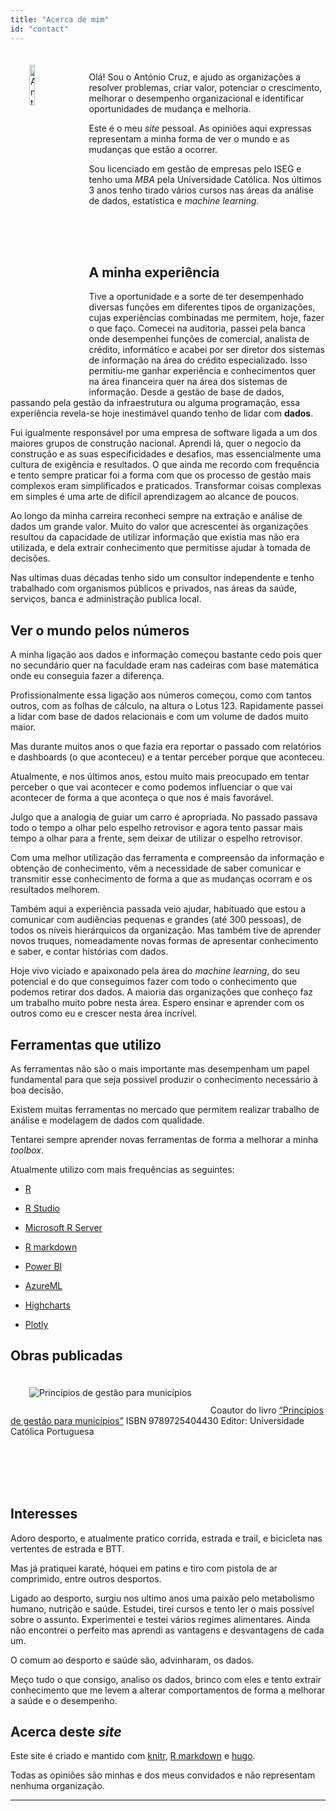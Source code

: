 ```yaml
---
title: "Acerca de mim"
id: "contact"
--- 
```




<div id="bg">
  <img align="left" style="width:13%;height:13%;margin:20px 30px" src="../img/ac.png" alt="António Cruz">
</div>  

<br>

Olá! Sou o António Cruz, e ajudo as organizações a resolver problemas, criar valor, potenciar o crescimento, melhorar o desempenho organizacional e identificar oportunidades de mudança e melhoria. 

Este é o meu _site_ pessoal. As opiniões aqui expressas representam a minha forma de ver o mundo e as mudanças que estão a ocorrer.

Sou licenciado em gestão de empresas pelo ISEG e tenho uma _MBA_ pela Universidade Católica. Nos últimos 3 anos tenho tirado vários cursos nas áreas da análise de dados, estatística e _machine learning_.

<br><br><br>

## A minha experiência
Tive a oportunidade e a sorte de ter desempenhado diversas funções em diferentes tipos de organizações, cujas experiências combinadas me permitem, hoje, fazer o que faço.
Comecei na auditoria, passei pela banca onde desempenhei funções de comercial, analista de crédito, informático e acabei por ser diretor dos sistemas de informação na área do crédito especializado.
Isso permitiu-me ganhar experiência e conhecimentos quer na área financeira quer na área dos sistemas de informação. Desde a gestão de base de dados, passando pela gestão da infraestrutura ou alguma programação, essa experiência revela-se hoje inestimável quando tenho de lidar com __dados__.

Fui igualmente responsável por uma empresa de software ligada a um dos maiores grupos de construção nacional. Aprendi lá, quer o negocio da construção e as suas especificidades e desafios, mas essencialmente uma cultura de exigência e resultados. O que ainda me recordo com frequência e tento sempre praticar foi a forma com que os processo de gestão mais complexos eram simplificados e praticados. Transformar coisas complexas em simples é uma arte de difícil aprendizagem ao alcance de poucos.

Ao longo da minha carreira reconheci sempre na extração  e análise de dados um grande valor. Muito do valor que acrescentei às organizações resultou da capacidade de utilizar informação que existia mas não era utilizada, e dela extrair conhecimento que permitisse ajudar à tomada de decisões.

Nas ultimas duas décadas tenho sido um consultor independente e tenho trabalhado com organismos públicos e privados, nas áreas da saúde, serviços, banca e administração publica local.

## Ver o mundo pelos números

A minha ligação aos dados e informação começou bastante cedo pois quer no secundário quer na faculdade eram nas cadeiras com base matemática onde eu conseguia fazer a diferença.

Profissionalmente essa ligação aos números começou, como com tantos outros, com as folhas de cálculo, na altura o Lotus 123. Rapidamente passei a lidar com base de dados relacionais e com um volume de dados muito maior.

Mas durante muitos anos o que fazia era reportar o passado com relatórios e dashboards (o que aconteceu) e a tentar perceber porque que aconteceu.

Atualmente, e nos últimos anos, estou muito mais preocupado em tentar perceber o que vai acontecer e como podemos influenciar o que vai acontecer de forma a que aconteça o que nos é mais favorável.

Julgo que a analogia de guiar um carro é apropriada. No passado passava todo o tempo a olhar pelo espelho retrovisor e agora tento passar mais tempo a olhar para a frente, sem deixar de utilizar o espelho retrovisor.

Com uma melhor utilização das ferramenta e compreensão da informação e obtenção de conhecimento, vêm a necessidade de saber comunicar e transmitir esse conhecimento de forma a que as mudanças ocorram e os resultados melhorem.

Também aqui a experiência passada veio ajudar, habituado que estou a comunicar com audiências pequenas e grandes (até 300 pessoas), de todos os níveis hierárquicos da organização. Mas também tive de aprender novos truques, nomeadamente novas formas de apresentar conhecimento e saber, e contar histórias com dados.

Hoje vivo viciado e apaixonado pela área do _machine learning_, do seu potencial e do que conseguimos fazer com todo o conhecimento que podemos retirar dos dados. A maioria das organizações que conheço faz um trabalho muito pobre nesta área. Espero ensinar e aprender com os outros como eu e crescer nesta área incrível.


## Ferramentas que utilizo

As ferramentas não são o mais importante mas desempenham um papel fundamental para que seja possivel produzir o conhecimento necessário à boa decisão.

Existem muitas ferramentas no mercado que permitem realizar trabalho de análise e modelagem de dados com qualidade. 

Tentarei sempre aprender novas ferramentas de forma a melhorar a minha _toolbox_. 

Atualmente utilizo com mais frequências as seguintes:

* [R](https://www.r-project.org/)

* [R Studio](https://www.rstudio.com/)

* [Microsoft R Server](https://www.microsoft.com/en-gb/cloud-platform/r-server)

* [R markdown](http://rmarkdown.rstudio.com/)

* [Power BI](https://powerbi.microsoft.com/pt-br/)

* [AzureML](https://azure.microsoft.com/pt-pt/services/machine-learning/)

* [Highcharts](http://www.highcharts.com/)

* [Plotly](https://plot.ly/)


## Obras publicadas

<div id="bg">
  <img align="left" style="margin:20px 30px" src="../img/principiosdegestaoparamunicipios.png" alt="Princípios de gestão para municípios">
</div>  
   
<br><br> 
    
Coautor do livro [“Princípios de gestão para municípios”](http://www.uceditora.ucp.pt/site/custom/template/ucptpl_uce.asp?SSPAGEID=1307&lang=1&artigoID=1464)
ISBN 9789725404430
Editor: Universidade Católica Portuguesa  

<br><br><br><br>

## Interesses

Adoro desporto, e atualmente pratico corrida, estrada e trail, e bicicleta nas vertentes de estrada e BTT.

Mas já pratiquei karaté, hóquei em patins e tiro com pistola de ar comprimido, entre outros desportos.

Ligado ao desporto, surgiu nos ultimo anos uma paixão pelo metabolismo humano, nutrição e saúde. Estudei, tirei cursos e tento ler o mais possível sobre o assunto.
Experimentei e testei vários regimes alimentares. Ainda não encontrei o perfeito mas aprendi as vantagens e desvantagens de cada um.

O comum ao desporto e saúde são, advinharam, os dados.

Meço tudo o que consigo, analiso os dados, brinco com eles e tento extrair conhecimento que me levem a alterar comportamentos de forma a melhorar a saúde e o desempenho.

## Acerca deste _site_

Este site é criado e mantido com [knitr](https://yihui.name/knitr/), [R markdown](http://rmarkdown.rstudio.com/) e [hugo](https://gohugo.io/).


Todas as opiniões são minhas e dos meus convidados e não representam nenhuma organização.



*************